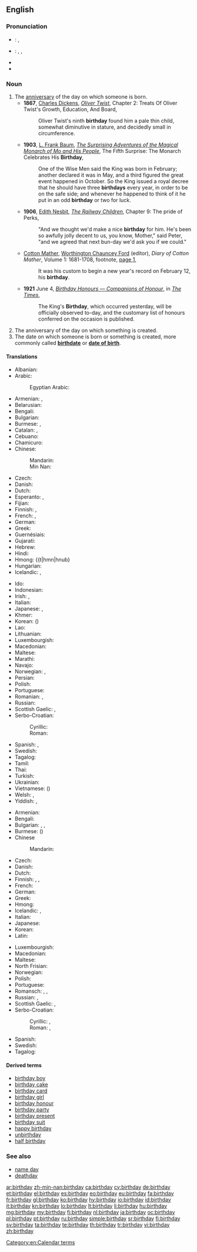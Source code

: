 ==English==

{{wikipedia}}

===Pronunciation===
* {{a|UK}}: {{IPA|/ˈbɜːθ.deɪ/|lang=en}}, {{X-SAMPA|/"b3:TdeI/}}
* {{a|US}}: {{enPR|bûrthʹdā'}}, {{IPA|/ˈbɝθˌdeɪ/|lang=en}}, {{X-SAMPA|/"b3`T%deI/}}
* {{audio|En-us-birthday.ogg|Audio (US)}}
* {{audio|En-uk-birthday.ogg|Audio (UK)}}

===Noun===
{{en-noun}}

# The [[anniversary]] of the day on which someone is born. {{defdate|From 1570s}}
#* '''1867''', [[w:Charles Dickens|Charles Dickens]], ''[[s:Oliver Twist/Chapter 2|Oliver Twist]]'', Chapter 2: Treats Of Oliver Twist's Growth, Education, And Board,
#*: Oliver Twist's ninth '''birthday''' found him a pale thin child, somewhat diminutive in stature, and decidedly small in circumference.
#* '''1903''', [[w:L. Frank Baum|L. Frank Baum]], ''[[s:The Surprising Adventures of the Magical Monarch of Mo and His People/Chapter 5|The Surprising Adventures of the Magical Monarch of Mo and His People]]'', The Fifth Surprise: The Monarch Celebrates His '''Birthday''',
#*: One of the Wise Men said the King was born in February; another declared it was in May, and a third figured the great event happened in October. So the King issued a royal decree that he should have three '''birthdays''' every year, in order to be on the safe side; and whenever he happened to think of it he put in an odd '''birthday''' or two for luck.
#* '''1906''', [[w:Edith Nesbit|Edith Nesbit]], ''[[s:The Railway Children/Chapter 9|The Railway Children]]'', Chapter 9: The pride of Perks,
#*: "And we thought we'd make a nice '''birthday''' for him. He's been so awfully jolly decent to us, you know, Mother," said Peter, "and we agreed that next bun-day we'd ask you if we could."
#* {{circa|1911}} [[w:Cotton Mather|Cotton Mather]], [[w:Worthington Chauncey Ford|Worthington Chauncey Ford]] (editor), ''Diary of Cotton Mather'', Volume 1: 1681-1708, footnote, [http://books.google.com/books?id=i0M-AAAAYAAJ&pg=PA1&dq=%22birthday|birthdays%22&hl=en&ei=1exYTre8OayHmQXxqdyjDA&sa=X&oi=book_result&ct=result&resnum=4&ved=0CEYQ6AEwAw#v=onepage&q=%22birthday|birthdays%22&f=false page 1],
#*: It was his custom to begin a new year's record on February 12, his '''birthday'''.
#* '''1921''' June 4, ''[[s:The Times/1921/News/Birthday Honours — Companions of Honour|Birthday Honours — Companions of Honour]]'', in ''[[w:The Times|The Times]]'',
#*: The King's '''Birthday''', which occurred yesterday, will be officially observed to-day, and the customary list of honours conferred on the occasion is published.
# The anniversary of the day on which something is created.
# The date on which someone is born or something is created, more commonly called '''[[birthdate]]''' or '''[[date of birth]]'''.<!--This is not an abbreviation of "birthday": abbreviation: [[DOB]] (''[[date of birth]].'')-->

====Translations====
{{trans-top|anniversary}}
* Albanian: {{t-|sq|ditëlindje|f}}
* Arabic: {{t-|ar|عيد ميلاد|m|tr=3iid miilaad}}
*: Egyptian Arabic: {{tø|arz|عيد ميلاد|m|tr=ʕiid melad|sc=Arab}}
* Armenian: {{t-|hy|ծննդյան օր|tr=çnndyan òr}}, {{t-|hy|ծնունդ|tr=çnund}}
* Belarusian: {{t-|be|дзень нараджэння|m|tr=dzen’ naradžénnja|sc=Cyrl}}
* Bengali: {{t-|bn|জন্মদিন|tr=jônmôdin|sc=Beng}}
* Bulgarian: {{t-|bg|рожден ден|m|tr=roždén den}}
* Burmese: {{t+|my|မွေးနေ့|tr=mwei nei|sc=Mymr}}, {{IPA|/mwèː.nḛː/}}
* Catalan: {{t-|ca|aniversari|m}}, {{t-|ca|natalici|m}}
* Cebuano: {{tø|ceb|adlawng natawhan}}
* Chamicuro: {{tø|ccc|ipenonasne watane}}
* Chinese:
*: Mandarin: {{t-|cmn|生日|tr=shēngrì|sc=Hani}}
*: Min Nan: {{t-|nan|生日|tr=[[seⁿ-ji̍t]] or [[siⁿ-ji̍t]] or [[seng-ji̍t]]|sc=Hani}}
* Czech: {{t+|cs|narozeniny|f|p}}
* Danish: {{t+|da|fødselsdag|c}}
* Dutch: {{t+|nl|verjaardag|m}}
* Esperanto: {{t-|eo|naskiĝotago}}, {{t+|eo|naskotago}}
* Fijian: {{t+|fj|sigaanisucu}}
* Finnish: {{t+|fi|syntymäpäivä}}, {{qualifier|informal}} {{t-|fi|synttärit}}
* French: {{t+|fr|anniversaire|m}}, {{qualifier|Canada}} {{t+|fr|fête|f}}
* German: {{t+|de|Geburtstag|m}}
* Greek: {{t+|el|γενέθλια|tr=genéthlia}}
* Guernésiais: {{tø|roa-grn|jour de naissànse|m}}
* Gujarati: {{t-|gu|વરસ ગાનત|tr=varas gaant|sc=Gujr}}
* Hebrew: {{t-|he|יום הלדת|m|alt=יוֹם הֻלֶּדֶת|tr=yom huledet}}
* Hindi: {{t-|hi|जन्मदिन|m|tr=janmadin}}
* Hmong: {{t|hmn|hnub} {{tø|hmn|yug}}
* Hungarian: {{t+|hu|születésnap}}
* Icelandic: {{t+|is|afmælisdagur|m}}, {{t-|is|fæðingardagur|m}}
{{trans-mid}}
* Ido: {{t+|io|naskodio}}
* Indonesian: {{t+|id|ulang tahun}}
* Irish: {{t-|ga|lá breithe|m}}, {{t-|ga|breithlá|m}}
* Italian: {{t+|it|compleanno|m}}
* Japanese: {{t+|ja|誕生日|tr=たんじょうび, tanjōbi}}, {{t-|ja|バースデー|tr=bāsudē}}
* Khmer: {{t-|km|ថ្ងៃខួប|sc=Khmr|tr=tngay kʰuəp}}
* Korean: {{t+|ko|생일|tr=saeng-il|sc=Hang}} ({{t+|ko|生日|sc=Hani}})
* Lao: {{t-|lo|ມື້ເກີດ|sc=Laoo}}
* Lithuanian: {{t+|lt|gimtadienis|m}}
* Luxembourgish: {{t+|lb|Gebuertsdag|m}}
* Macedonian: {{t-|mk|роденден|m|tr=ródenden}}
* Maltese: {{t-|mt|għeluq sninek}}
* Marathi: {{t-|mr|वाट दिवस|sc=Deva}}
* Navajo: {{tø|nv|hoʼdizhchínę́ęjį́ anáyííłką́|sc=nv-Latn}}
* Norwegian: {{t+|no|bursdag|m}}, {{t+|no|fødselsdag|m}}
* Persian: {{t+|fa|تولد|tr=tavallod}}
* Polish: {{t+|pl|urodziny|p}}
* Portuguese: {{t+|pt|aniversário|m}}
* Romanian: {{t-|ro|aniversare}}, {{t-|ro|zi de naștere}}
* Russian: {{t+|ru|день рождения|m|tr=den’ roždénija}}
* Scottish Gaelic: {{t-|gd|co-latha breith|m}}, {{t-|gd|là-breith|m}}
* Serbo-Croatian:
*: Cyrillic: {{t-|sh|рођендан|m|tr=rođendan|sc=Cyrl}}
*: Roman: {{t-|sh|rođendan|m}}
* Spanish: {{t+|es|cumpleaños|m}}, {{t-|es|natalicio|m}}
* Swedish: {{t+|sv|födelsedag|c}}
* Tagalog: {{t-|tl|kaarawan}}
* Tamil: {{t+|ta|பிறந்தநாள்|tr=piranthanaal|sc=Taml}}
* Thai: {{t-|th|วันเกิด|tr=wan-gèrt|sc=Thai}}
* Turkish: {{t+|tr|doğum günü}}
* Ukrainian: {{t-|uk|день народження|m|tr=den’ naródžennja|sc=Cyrl}}
* Vietnamese: {{t+|vi|sinh nhật}} ({{t-|vi|生日|sc=Hani}})
* Welsh: {{t-|cy|penblwydd|m}}, {{t+|cy|pen-blwydd|m}}
* Yiddish: {{t-|yi|געבוירן־טאָג|m|tr=geboyrn-tog|sc=Hebr}}, {{t+|yi|געבורצטאָג|m|tr=geburtstog|sc=Hebr}}
{{trans-bottom}}

{{trans-top|date of birth}}
* Armenian: {{t-|hy|ծննդյան օր|tr=çnndyan òr}}
* Bengali: {{t-|bn|জন্মদিন|tr=janmadin|sc=Beng}}
* Bulgarian: {{t-|bg|ден на раждане|tr=den na raždane|sc=Cyrl}}, {{t-|bg|дата на раждане|tr=data na raždane|sc=Cyrl}}, {{t-|bg|рождена дата|tr=roždena data|sc=Cyrl}}
* Burmese: ({{IPA|/mwèː.nḛː/}})
* Chinese
*: Mandarin: {{t|cmn|出生日期|tr=chūshēngrìqī}}
* Czech: {{t+|cs|narozeniny|f|p}}
* Danish: {{t+|da|fødselsdag|c}}
* Dutch: {{t+|nl|geboortedatum|m}}
* Finnish: {{t-|fi|syntymäaika}}, {{t-|fi|synnyinpäivä}}, {{t+|fi|syntymäpäivä}}
* French: {{t+|fr|date de naissance|f}}
* German: {{t+|de|Geburtsdatum|n}}
* Greek: {{t-|el|γενέθλια μέρα|f|tr=genéthlia méra|sc=Grek}}
* Hmong: {{l|hmn|hnub}} {{tø|hmn|yug}}
* Icelandic: {{t-|is|fæðingardagur|m}}, {{t+|is|afmælisdagur|m}}
* Italian: {{t-|it|data di nascita|f}}
* Japanese: {{t-|ja|生年月日|tr=seinengappi|sc=Jpan}}
* Korean: {{t+|ko|생년월일|tr=[[生年月日]], saengnyeonweolil|sc=Kore}}
* Latin: {{t+|la|natalis|f}}
{{trans-mid}}
* Luxembourgish: {{t-|lb|Gebuertsdatum|m}}
* Macedonian: {{t-|mk|датум на раѓање|m|tr=dátum na ráǵanje}}
* Maltese: {{t-|mt|data ta' twelied|f}}
* North Frisian: {{tø|frr|iirdäi}}
* Norwegian: {{t+|no|fødselsdag|m}}
* Polish: {{t-|pl|data urodzenia|f}}
* Portuguese: {{t-|pt|data de nascimento|f}}
* Romansch: {{t-|rm|anniversari|m}}, {{t-|rm|di da naschientscha|m}}, {{t-|rm|natalizi|m}}
* Russian: {{t+|ru|день рождения|m|tr=den’ roždénija|sc=Cyrl}}, {{t-|ru|дата рождения|f|tr=data roždénija|sc=Cyrl}}
* Scottish Gaelic: {{t-|gd|co-latha breith|m}}, {{t-|gd|là-breith|m}}
* Serbo-Croatian:
*: Cyrillic: {{t-|sh|дан рођења|m|sc=Cyrl}}, {{t-|sh|датум рођења|m|sc=Cyrl}}
*: Roman: {{t-|sh|dan rođenja|m}}, {{t-|sh|datum rođenja|m}}
* Spanish: {{t-|es|fecha de nacimiento|f}}
* Swedish: {{t+|sv|födelsedag|c}}
* Tagalog: {{t-|tl|kaarawan}}
{{trans-bottom}}

====Derived terms====
* [[birthday boy]]
* [[birthday cake]]
* [[birthday card]]
* [[birthday girl]]
* [[birthday honour]]
* [[birthday party]]
* [[birthday present]]
* [[birthday suit]]
* [[happy birthday]]
* [[unbirthday]]
* [[half birthday]]

===See also===
* [[name day]]
* [[deathday]]

[[Category:en:Calendar terms]]

[[ar:birthday]]
[[zh-min-nan:birthday]]
[[ca:birthday]]
[[cy:birthday]]
[[de:birthday]]
[[et:birthday]]
[[el:birthday]]
[[es:birthday]]
[[eo:birthday]]
[[eu:birthday]]
[[fa:birthday]]
[[fr:birthday]]
[[gl:birthday]]
[[ko:birthday]]
[[hy:birthday]]
[[io:birthday]]
[[id:birthday]]
[[it:birthday]]
[[kn:birthday]]
[[lo:birthday]]
[[lt:birthday]]
[[li:birthday]]
[[hu:birthday]]
[[mg:birthday]]
[[my:birthday]]
[[fj:birthday]]
[[nl:birthday]]
[[ja:birthday]]
[[oc:birthday]]
[[pl:birthday]]
[[pt:birthday]]
[[ru:birthday]]
[[simple:birthday]]
[[sr:birthday]]
[[fi:birthday]]
[[sv:birthday]]
[[ta:birthday]]
[[te:birthday]]
[[th:birthday]]
[[tr:birthday]]
[[vi:birthday]]
[[zh:birthday]]
